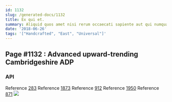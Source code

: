 ```yaml
---
id: 1132
slug: /generated-docs/1132
title: Ex qui et.
summary: Aliquid quos amet nisi rerum occaecati sapiente aut qui numquam.
date: '2018-06-26'
tags: '["Handcrafted", "East", "Universal"]'
---
```


## Page #1132 : Advanced upward-trending Cambridgeshire ADP
### API



Reference [283](/283)
Reference [1873](/1873)
Reference [912](/912)
Reference [1950](/1950)
Reference [871](/871)
![](/assets/cats-4.jpg)


